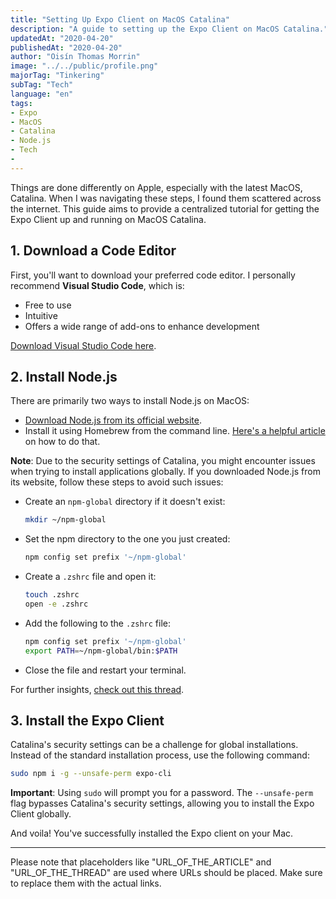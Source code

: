 ---
title: "Setting Up Expo Client on MacOS Catalina"
description: "A guide to setting up the Expo Client on MacOS Catalina."
updatedAt: "2020-04-20"
publishedAt: "2020-04-20"
author: "Oisín Thomas Morrin"
image: "../../public/profile.png"
majorTag: "Tinkering"
subTag: "Tech"
language: "en"
tags: 
- Expo
- MacOS
- Catalina
- Node.js
- Tech
- 
---

Things are done differently on Apple, especially with the latest MacOS, Catalina. When I was navigating these steps, I found them scattered across the internet. This guide aims to provide a centralized tutorial for getting the Expo Client up and running on MacOS Catalina.

## 1. Download a Code Editor

First, you'll want to download your preferred code editor. I personally recommend **Visual Studio Code**, which is:
- Free to use
- Intuitive
- Offers a wide range of add-ons to enhance development

[Download Visual Studio Code here](https://code.visualstudio.com/).

## 2. Install Node.js

There are primarily two ways to install Node.js on MacOS:

- [Download Node.js from its official website](https://nodejs.org/).
- Install it using Homebrew from the command line. [Here's a helpful article](URL_OF_THE_ARTICLE) on how to do that.

**Note**: Due to the security settings of Catalina, you might encounter issues when trying to install applications globally. If you downloaded Node.js from its website, follow these steps to avoid such issues:

- Create an `npm-global` directory if it doesn't exist:
  ```bash
  mkdir ~/npm-global
  ```

- Set the npm directory to the one you just created:
  ```bash
  npm config set prefix '~/npm-global'
  ```

- Create a `.zshrc` file and open it:
  ```bash
  touch .zshrc
  open -e .zshrc
  ```

- Add the following to the `.zshrc` file:
  ```bash
  npm config set prefix '~/npm-global'
  export PATH=~/npm-global/bin:$PATH
  ```

- Close the file and restart your terminal.

For further insights, [check out this thread](URL_OF_THE_THREAD).

## 3. Install the Expo Client

Catalina's security settings can be a challenge for global installations. Instead of the standard installation process, use the following command:

```bash
sudo npm i -g --unsafe-perm expo-cli
```

**Important**: Using `sudo` will prompt you for a password. The `--unsafe-perm` flag bypasses Catalina's security settings, allowing you to install the Expo Client globally.

And voila! You've successfully installed the Expo client on your Mac.

---

Please note that placeholders like "URL_OF_THE_ARTICLE" and "URL_OF_THE_THREAD" are used where URLs should be placed. Make sure to replace them with the actual links.